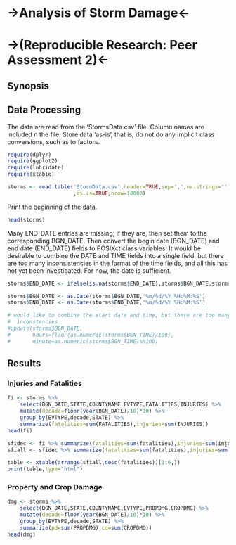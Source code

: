 # ->Analysis of Storm Damage<-
# ->(Reproducible Research:  Peer Assessment 2)<-


## Synopsis


## Data Processing

The data are read from the 'StormsData.csv' file. Column names are included n the file. Store data 'as-is', that is, do not do any implicit class conversions, such as to factors.

```r
require(dplyr)
require(ggplot2)
require(lubridate)
require(xtable)

storms <- read.table('StormData.csv',header=TRUE,sep=',',na.strings='',
                     ,as.is=TRUE,nrow=10000)
```

Print the beginning of the data.

```r
head(storms)
```

Many END_DATE entries are missing; if they are, then set them to the corresponding BGN_DATE. Then convert the begin date (BGN_DATE) and end date (END_DATE) fields to POSIXct class variables. It would be desirable to combine the DATE and TIME fields into a single field, but there are too many inconsistencies in the format of the time fields, and all this has not yet been investigated. For now, the date is sufficient.

```r
storms$END_DATE <- ifelse(is.na(storms$END_DATE),storms$BGN_DATE,storms$END_DATE)

storms$BGN_DATE <- as.Date(storms$BGN_DATE,'%m/%d/%Y %H:%M:%S')
storms$END_DATE <- as.Date(storms$END_DATE,'%m/%d/%Y %H:%M:%S')

# would like to combine the start date and time, but there are too many
#  inconstencies
#update(storms$BGN_DATE,
#       hours=floor(as.numeric(storms$BGN_TIME)/100),
#       minute=as.numeric(storms$BGN_TIME)%%100)

```

## Results

### Injuries and Fatalities

```r
fi <- storms %>%
    select(BGN_DATE,STATE,COUNTYNAME,EVTYPE,FATALITIES,INJURIES) %>%
    mutate(decade=floor(year(BGN_DATE)/10)*10) %>%
    group_by(EVTYPE,decade,STATE) %>%
    summarize(fatalities=sum(FATALITIES),injuries=sum(INJURIES))
head(fi)
```

```r
sfidec <- fi %>% summarize(fatalities=sum(fatalities),injuries=sum(injuries))
sfiall <- sfidec %>% summarize(fatalities=sum(fatalities),injuries=sum(injuries))

table <- xtable(arrange(sfiall,desc(fatalities))[1:6,])
print(table,type="html")
```
     
### Property and Crop Damage

```r
dmg <- storms %>%
    select(BGN_DATE,STATE,COUNTYNAME,EVTYPE,PROPDMG,CROPDMG) %>%
    mutate(decade=floor(year(BGN_DATE)/10)*10) %>%
    group_by(EVTYPE,decade,STATE) %>%
    summarize(pd=sum(PROPDMG),cd=sum(CROPDMG))
head(dmg)
```
